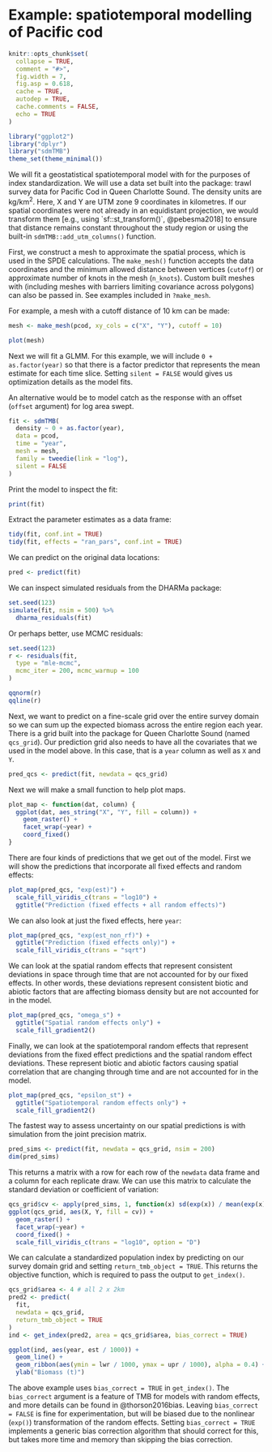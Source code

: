 \clearpage

# Example: spatiotemporal modelling of Pacific cod {#app:pcod}

```r
knitr::opts_chunk$set(
  collapse = TRUE,
  comment = "#>",
  fig.width = 7,
  fig.asp = 0.618,
  cache = TRUE,
  autodep = TRUE,
  cache.comments = FALSE,
  echo = TRUE
)
```

```r
library("ggplot2")
library("dplyr")
library("sdmTMB")
theme_set(theme_minimal())
```

We will fit a geostatistical spatiotemporal model with \pkg{sdmTMB} for the purposes of index standardization. We will use a data set built into the package: trawl survey data for Pacific Cod in Queen Charlotte Sound. The density units are kg/km^2^. Here, X and Y are UTM zone 9 coordinates in kilometres. If our spatial coordinates were not already in an equidistant projection, we would transform them [e.g., using `sf::st_transform()`, @pebesma2018] to ensure that distance remains constant throughout the study region or using the built-in `sdmTMB::add_utm_columns()` function.

First, we construct a mesh to approximate the spatial process, which is used in the SPDE calculations. The `make_mesh()` function accepts the data coordinates and the minimum allowed distance between vertices (`cutoff`) or approximate number of knots in the mesh (`n_knots`). Custom built meshes with \pkg{INLA} (including meshes with barriers limiting covariance across polygons) can also be passed in. See examples included in `?make_mesh`.

For example, a mesh with a cutoff distance of 10 km can be made:

```r
mesh <- make_mesh(pcod, xy_cols = c("X", "Y"), cutoff = 10)
```

```r
plot(mesh)
```

Next we will fit a GLMM. For this example, we will include `0 + as.factor(year)` so that there is a factor predictor that represents the mean estimate for each time slice. Setting `silent = FALSE` would gives us optimization details as the model fits.

An alternative would be to model catch as the response with an offset (`offset` argument) for log area swept.

```r
fit <- sdmTMB(
  density ~ 0 + as.factor(year),
  data = pcod,
  time = "year", 
  mesh = mesh,
  family = tweedie(link = "log"),
  silent = FALSE
)
```

Print the model to inspect the fit:

```r
print(fit)
```

Extract the parameter estimates as a data frame:

```r
tidy(fit, conf.int = TRUE)
tidy(fit, effects = "ran_pars", conf.int = TRUE)
```

We can predict on the original data locations:

```r
pred <- predict(fit)
```

We can inspect simulated residuals from the DHARMa package:

```r
set.seed(123)
simulate(fit, nsim = 500) %>%
  dharma_residuals(fit)
```

Or perhaps better, use MCMC residuals:

```r
set.seed(123)
r <- residuals(fit,
  type = "mle-mcmc", 
  mcmc_iter = 200, mcmc_warmup = 100
)
```

```r
qqnorm(r)
qqline(r)
```

Next, we want to predict on a fine-scale grid over the entire survey domain so we can sum up the expected biomass across the entire region each year. There is a grid built into the \pkg{sdmTMB} package for Queen Charlotte Sound (named `qcs_grid`). Our prediction grid also needs to have all the covariates that we used in the model above. In this case, that is a `year` column as well as `X` and `Y`.

```r
pred_qcs <- predict(fit, newdata = qcs_grid)
```

Next we will make a small function to help plot maps.

```r
plot_map <- function(dat, column) {
  ggplot(dat, aes_string("X", "Y", fill = column)) +
    geom_raster() +
    facet_wrap(~year) +
    coord_fixed()
}
```

There are four kinds of predictions that we get out of the model. First we will show the predictions that incorporate all fixed effects and random effects:

```r
plot_map(pred_qcs, "exp(est)") +
  scale_fill_viridis_c(trans = "log10") +
  ggtitle("Prediction (fixed effects + all random effects)")
```

We can also look at just the fixed effects, here `year`:

```r
plot_map(pred_qcs, "exp(est_non_rf)") +
  ggtitle("Prediction (fixed effects only)") +
  scale_fill_viridis_c(trans = "sqrt")
```

We can look at the spatial random effects that represent consistent deviations in space through time that are not accounted for by our fixed effects. In other words, these deviations represent consistent biotic and abiotic factors that are affecting biomass density but are not accounted for in the model.

```r
plot_map(pred_qcs, "omega_s") +
  ggtitle("Spatial random effects only") +
  scale_fill_gradient2()
```

Finally, we can look at the spatiotemporal random effects that represent deviations from the fixed effect predictions and the spatial random effect deviations. These represent biotic and abiotic factors causing spatial correlation that are changing through time and are not accounted for in the model.

```r
plot_map(pred_qcs, "epsilon_st") +
  ggtitle("Spatiotemporal random effects only") +
  scale_fill_gradient2()
```

The fastest way to assess uncertainty on our spatial predictions is with simulation from the joint precision matrix.

```r
pred_sims <- predict(fit, newdata = qcs_grid, nsim = 200)
dim(pred_sims)
```

This returns a matrix with a row for each row of the `newdata` data frame and a column for each replicate draw. We can use this matrix to calculate the standard deviation or coefficient of variation:

```r
qcs_grid$cv <- apply(pred_sims, 1, function(x) sd(exp(x)) / mean(exp(x)))
ggplot(qcs_grid, aes(X, Y, fill = cv)) +
  geom_raster() +
  facet_wrap(~year) +
  coord_fixed() +
  scale_fill_viridis_c(trans = "log10", option = "D")
```

We can calculate a standardized population index by predicting on our survey domain grid and setting `return_tmb_object = TRUE`. This returns the \pkg{TMB} objective function, which is required to pass the output to `get_index()`.

```r
qcs_grid$area <- 4 # all 2 x 2km
pred2 <- predict(
  fit,
  newdata = qcs_grid, 
  return_tmb_object = TRUE
)
ind <- get_index(pred2, area = qcs_grid$area, bias_correct = TRUE)

ggplot(ind, aes(year, est / 1000)) +
  geom_line() +
  geom_ribbon(aes(ymin = lwr / 1000, ymax = upr / 1000), alpha = 0.4) +
  ylab("Biomass (t)")
```

The above example uses `bias_correct = TRUE` in `get_index()`. The `bias_correct` argument is a feature of TMB for models with random effects, and more details can be found in @thorson2016bias. Leaving `bias_correct = FALSE` is fine for experimentation, but will be biased due to the nonlinear (`exp()`) transformation of the random effects. Setting `bias_correct = TRUE` implements a generic bias correction algorithm that should correct for this, but takes more time and memory than skipping the bias correction.
